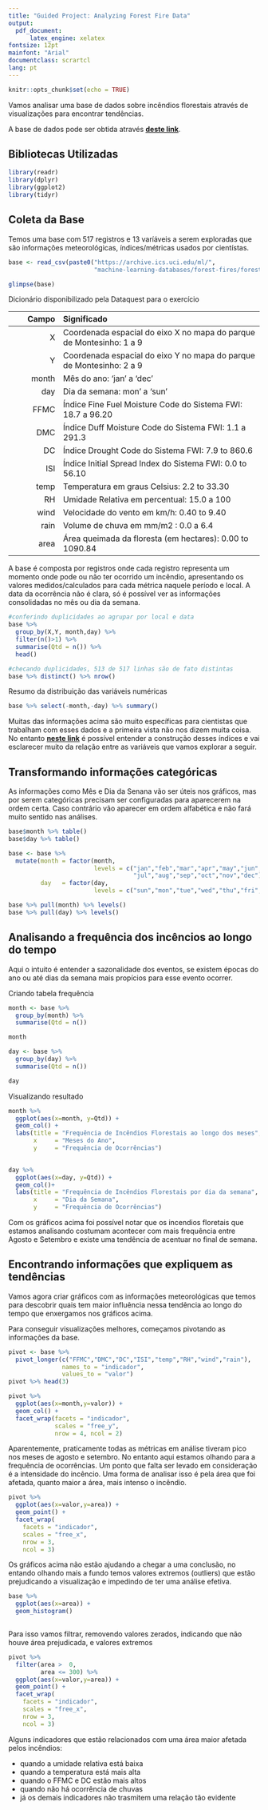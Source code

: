 ```yaml
---
title: "Guided Project: Analyzing Forest Fire Data"
output: 
  pdf_document:
      latex_engine: xelatex
fontsize: 12pt
mainfont: "Arial"
documentclass: scrartcl
lang: pt
---
```


```r
knitr::opts_chunk$set(echo = TRUE)
```

Vamos analisar uma base de dados sobre incêndios florestais através de visualizações para encontrar tendências.

A base de dados pode ser obtida através [**deste link**](https://archive.ics.uci.edu/ml/machine-learning-databases/forest-fires/).

## Bibliotecas Utilizadas
```r
library(readr)
library(dplyr)
library(ggplot2)
library(tidyr)
```

## Coleta da Base

Temos uma base com 517 registros e 13 varíáveis a serem exploradas que são informações meteorológicas, índices/métricas usados por cientístas.

```r
base <- read_csv(paste0("https://archive.ics.uci.edu/ml/",
                        "machine-learning-databases/forest-fires/forestfires.csv"))

glimpse(base)
```
Dicionário disponibilizado pela Dataquest para o exercício

Campo             | Significado   
----------------: | :------------------------------------------------------------------
 X                | Coordenada espacial do eixo X no mapa do parque de Montesinho: 1 a 9
 Y                | Coordenada espacial do eixo Y no mapa do parque de Montesinho: 2 a 9
 month            | Mês do ano: 'jan' a 'dec'
 day              | Dia da semana: mon' a 'sun'
 FFMC             | Índice Fine Fuel Moisture Code do Sistema FWI: 18.7 a 96.20
 DMC              | Índice Duff Moisture Code do Sistema FWI: 1.1 a 291.3
 DC               | Índice Drought Code do Sistema FWI: 7.9 to 860.6
 ISI              | Índice Initial Spread Index do Sistema FWI: 0.0 to 56.10 
 temp             | Temperatura em graus Celsius: 2.2 to 33.30
 RH               | Umidade Relativa em percentual: 15.0 a 100
 wind             | Velocidade do vento em km/h: 0.40 to 9.40
 rain             | Volume de chuva em mm/m2 : 0.0 a 6.4
 area             | Área queimada da floresta (em hectares): 0.00 to 1090.84


A base é composta por registros onde cada registro representa um momento onde pode ou não ter ocorrido um incêndio, apresentando os valores medidos/calculados para cada métrica naquele período e local.
A data da ocorrência não é clara, só é possível ver as informações consolidadas no mês ou dia da semana.

```r
#conferindo duplicidades ao agrupar por local e data
base %>% 
  group_by(X,Y, month,day) %>% 
  filter(n()>1) %>% 
  summarise(Qtd = n()) %>% 
  head()

#checando duplicidades, 513 de 517 linhas são de fato distintas
base %>% distinct() %>% nrow()
```
Resumo da distribuição das variáveis numéricas

```r
base %>% select(-month,-day) %>% summary()
```

Muitas das informações acima são muito específicas para cientistas que trabalham com esses dados e a primeira vista não nos dizem muita coisa. No entanto [**neste link**](https://cwfis.cfs.nrcan.gc.ca/background/summary/fwi) é possível entender a construção desses índices e vai esclarecer muito da relação entre as variáveis que vamos explorar a seguir.


## Transformando informações categóricas 

As informações como Mês e Dia da Senana vão ser úteis nos gráficos, mas por serem categóricas precisam ser configuradas para aparecerem na ordem certa. Caso contrário vão aparecer em ordem alfabética e não fará muito sentido nas análises.

```r
base$month %>% table()
base$day %>% table()
```

```r
base <- base %>% 
  mutate(month = factor(month,
                        levels = c("jan","feb","mar","apr","may","jun",
                                   "jul","aug","sep","oct","nov","dec")),
         day   = factor(day,
                        levels = c("sun","mon","tue","wed","thu","fri","sat")))
```

```r
base %>% pull(month) %>% levels()
base %>% pull(day) %>% levels()
```

## Analisando a frequência dos incêncios ao longo do tempo

Aqui o intuito é entender a sazonalidade dos eventos, se existem épocas do ano ou até dias da semana mais propícios para esse evento ocorrer.

Criando tabela frequência

```r
month <- base %>% 
  group_by(month) %>% 
  summarise(Qtd = n())

month 

day <- base %>% 
  group_by(day) %>% 
  summarise(Qtd = n())

day
```

Visualizando resultado

```r
month %>% 
  ggplot(aes(x=month, y=Qtd)) +
  geom_col() +
  labs(title = "Frequência de Incêndios Florestais ao longo dos meses",
       x     = "Meses do Ano",
       y     = "Frequência de Ocorrências")
  
```

```r
day %>% 
  ggplot(aes(x=day, y=Qtd)) +
  geom_col()+
  labs(title = "Frequência de Incêndios Florestais por dia da semana",
       x     = "Dia da Semana",
       y     = "Frequência de Ocorrências")
```

Com os gráficos acima foi possível notar que os incendios floretais que estamos analisando costumam acontecer com mais frequência entre Agosto e Setembro e existe uma tendência de acentuar no final de semana.


## Encontrando informações que expliquem as tendências

Vamos agora criar gráficos com as informações meteorológicas que temos para descobrir quais tem maior influência nessa tendência ao longo do tempo que enxergamos nos gráficos acima.

Para conseguir visualizações melhores, começamos pivotando as informações da base.

```r
pivot <- base %>% 
  pivot_longer(c("FFMC","DMC","DC","ISI","temp","RH","wind","rain"),
               names_to = "indicador",
               values_to = "valor")
pivot %>% head(3)
```

```r
pivot %>% 
  ggplot(aes(x=month,y=valor)) +
  geom_col() +
  facet_wrap(facets = "indicador",
             scales = "free_y",
             nrow = 4, ncol = 2)
```

  Aparentemente, praticamente todas as métricas em análise tiveram pico nos meses de agosto e setembro. No entanto aqui estamos olhando para a frequência de ocorrências. Um ponto que falta ser levado em consideração é a intensidade do incêncio. Uma forma de analisar isso é pela área que foi afetada, quanto maior a área, mais intenso o incêndio.
  
```r
pivot %>% 
  ggplot(aes(x=valor,y=area)) +
  geom_point() +
  facet_wrap(
    facets = "indicador",
    scales = "free_x",
    nrow = 3, 
    ncol = 3)
```

Os gráficos acima não estão ajudando a chegar a uma conclusão, no entando olhando mais a fundo temos valores extremos (outliers) que estão prejudicando a visualização e impedindo de ter uma análise efetiva.

```r
base %>% 
  ggplot(aes(x=area)) +
  geom_histogram()
  
```

Para isso vamos filtrar, removendo valores zerados, indicando que não houve área prejudicada, e valores extremos

```r
pivot %>% 
  filter(area >  0,
         area <= 300) %>% 
  ggplot(aes(x=valor,y=area)) +
  geom_point() +
  facet_wrap(
    facets = "indicador",
    scales = "free_x",
    nrow = 3, 
    ncol = 3)
```

Alguns indicadores que estão relacionados com uma área maior afetada pelos incêndios:

* quando a umidade relativa está baixa
* quando a temperatura está mais alta
* quando o FFMC e DC estão mais altos
* quando não há ocorrência de chuvas
* já os demais indicadores não trasmitem uma relação tão evidente

